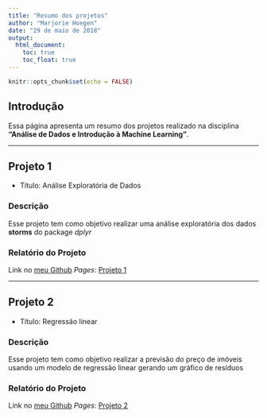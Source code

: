 ---
title: "Resumo dos projetos"
author: "Marjorie Hoegen"
date: "29 de maio de 2018"
output: 
  html_document:
    toc: true
    toc_float: true
---

```{r setup, include=FALSE}
knitr::opts_chunk$set(echo = FALSE)
```

## Introdução

Essa página apresenta um resumo dos projetos realizado na disciplina **"Análise de Dados e Introdução à Machine Learning"**.

***

## Projeto 1

* Título: Análise Exploratória de Dados

### Descrição
Esse projeto tem como objetivo realizar uma análise exploratória dos dados **storms** do package *dplyr*

### Relatório do Projeto

Link no [meu Github](<https://github.com/marjoriehoegen/projeto1_eda>) *Pages*: [Projeto 1](docs/projetos/projeto1.html)

***

## Projeto 2

* Título: Regressão linear

### Descrição
Esse projeto tem como objetivo realizar a previsão do preço de imóveis usando um modelo de regressão linear gerando um gráfico de resíduos

### Relatório do Projeto

Link no [meu Github](<>) *Pages*: [Projeto 2]()
